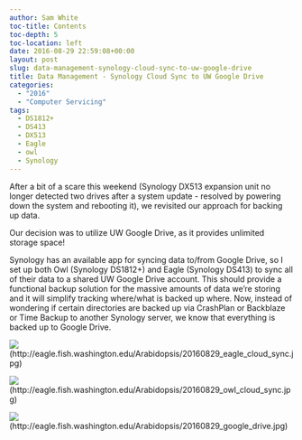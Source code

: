 ```yaml
---
author: Sam White
toc-title: Contents
toc-depth: 5
toc-location: left
date: 2016-08-29 22:59:08+00:00
layout: post
slug: data-management-synology-cloud-sync-to-uw-google-drive
title: Data Management - Synology Cloud Sync to UW Google Drive
categories:
  - "2016"
  - "Computer Servicing"
tags:
  - DS1812+
  - DS413
  - DX513
  - Eagle
  - owl
  - Synology
---
```


After a bit of a scare this weekend (Synology DX513 expansion unit no longer detected two drives after a system update - resolved by powering down the system and rebooting it), we revisited our approach for backing up data.

Our decision was to utilize UW Google Drive, as it provides unlimited storage space!

Synology has an available app for syncing data to/from Google Drive, so I set up both Owl (Synology DS1812+) and Eagle (Synology DS413) to sync all of their data to a shared UW Google Drive account. This should provide a functional backup solution for the massive amounts of data we're storing and it will simplify tracking where/what is backed up where. Now, instead of wondering if certain directories are backed up via CrashPlan or Backblaze or Time Backup to another Synology server, we know that everything is backed up to Google Drive.





![](https://eagle.fish.washington.edu/Arabidopsis/20160829_eagle_cloud_sync.jpg)(http://eagle.fish.washington.edu/Arabidopsis/20160829_eagle_cloud_sync.jpg)



![](https://eagle.fish.washington.edu/Arabidopsis/20160829_owl_cloud_sync.jpg)(http://eagle.fish.washington.edu/Arabidopsis/20160829_owl_cloud_sync.jpg)





![](https://eagle.fish.washington.edu/Arabidopsis/20160829_google_drive.jpg)(http://eagle.fish.washington.edu/Arabidopsis/20160829_google_drive.jpg)
